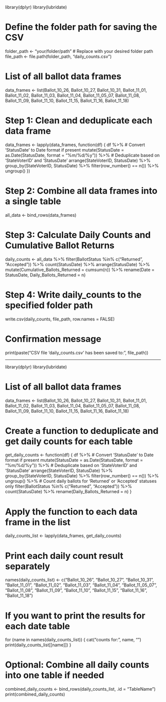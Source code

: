 library(dplyr)
library(lubridate)

# Define the folder path for saving the CSV
folder_path <- "your/folder/path"  # Replace with your desired folder path
file_path <- file.path(folder_path, "daily_counts.csv")

# List of all ballot data frames
data_frames <- list(Ballot_10_26, Ballot_10_27, Ballot_10_31,
                    Ballot_11_01, Ballot_11_02, Ballot_11_03,
                    Ballot_11_04, Ballot_11_05_07, Ballot_11_08,
                    Ballot_11_09, Ballot_11_10, Ballot_11_15,
                    Ballot_11_16, Ballot_11_18)

# Step 1: Clean and deduplicate each data frame
data_frames <- lapply(data_frames, function(df) {
  df %>%
    # Convert 'StatusDate' to Date format if present
    mutate(StatusDate = as.Date(StatusDate, format = "%m/%d/%y")) %>%
    # Deduplicate based on 'StateVoterID' and 'StatusDate'
    arrange(StateVoterID, StatusDate) %>%
    group_by(StateVoterID, StatusDate) %>%
    filter(row_number() == n()) %>%
    ungroup()
})

# Step 2: Combine all data frames into a single table
all_data <- bind_rows(data_frames)

# Step 3: Calculate Daily Counts and Cumulative Ballot Returns
daily_counts <- all_data %>%
  filter(BallotStatus %in% c("Returned", "Accepted")) %>%
  count(StatusDate) %>%
  arrange(StatusDate) %>%
  mutate(Cumulative_Ballots_Returned = cumsum(n)) %>%
  rename(Date = StatusDate, Daily_Ballots_Returned = n)

# Step 4: Write daily_counts to the specified folder path
write.csv(daily_counts, file_path, row.names = FALSE)

# Confirmation message
print(paste("CSV file 'daily_counts.csv' has been saved to:", file_path))

-----------------------
library(dplyr)
library(lubridate)

# List of all ballot data frames
data_frames <- list(Ballot_10_26, Ballot_10_27, Ballot_10_31,
                    Ballot_11_01, Ballot_11_02, Ballot_11_03,
                    Ballot_11_04, Ballot_11_05_07, Ballot_11_08,
                    Ballot_11_09, Ballot_11_10, Ballot_11_15,
                    Ballot_11_16, Ballot_11_18)

# Create a function to deduplicate and get daily counts for each table
get_daily_counts <- function(df) {
  df %>%
    # Convert 'StatusDate' to Date format if present
    mutate(StatusDate = as.Date(StatusDate, format = "%m/%d/%y")) %>%
    # Deduplicate based on 'StateVoterID' and 'StatusDate'
    arrange(StateVoterID, StatusDate) %>%
    group_by(StateVoterID, StatusDate) %>%
    filter(row_number() == n()) %>%
    ungroup() %>%
    # Count daily ballots for 'Returned' or 'Accepted' statuses only
    filter(BallotStatus %in% c("Returned", "Accepted")) %>%
    count(StatusDate) %>%
    rename(Daily_Ballots_Returned = n)
}

# Apply the function to each data frame in the list
daily_counts_list <- lapply(data_frames, get_daily_counts)

# Print each daily count result separately
names(daily_counts_list) <- c("Ballot_10_26", "Ballot_10_27", "Ballot_10_31",
                              "Ballot_11_01", "Ballot_11_02", "Ballot_11_03",
                              "Ballot_11_04", "Ballot_11_05_07", "Ballot_11_08",
                              "Ballot_11_09", "Ballot_11_10", "Ballot_11_15",
                              "Ballot_11_16", "Ballot_11_18")

# If you want to print the results for each date table
for (name in names(daily_counts_list)) {
  cat("\nDaily counts for:", name, "\n")
  print(daily_counts_list[[name]])
}

# Optional: Combine all daily counts into one table if needed
combined_daily_counts <- bind_rows(daily_counts_list, .id = "TableName")
print(combined_daily_counts)
